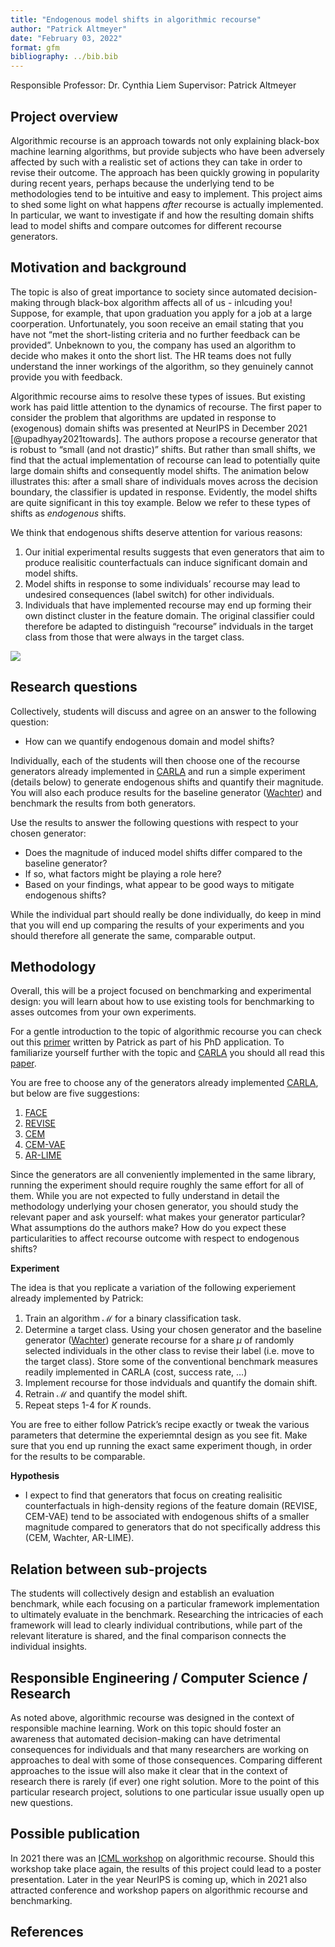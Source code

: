 ```yaml
---
title: "Endogenous model shifts in algorithmic recourse"
author: "Patrick Altmeyer"
date: "February 03, 2022"
format: gfm
bibliography: ../bib.bib
---
```


Responsible Professor: Dr. Cynthia Liem
Supervisor: Patrick Altmeyer

## Project overview

Algorithmic recourse is an approach towards not only explaining black-box machine learning algorithms, but provide subjects 
who have been adversely affected by such with a realistic set of actions they can take in order to revise their outcome. 
The approach has been quickly growing in popularity during recent years, perhaps because the underlying tend to be methodologies tend to be intuitive and easy to implement. This project aims to shed some light on what happens *after* recourse is actually implemented. In particular, we want to investigate if and how the resulting domain shifts lead to model shifts and compare outcomes for different recourse generators. 

## Motivation and background

The topic is also of great importance to society since automated decision-making through black-box algorithm affects all of us - inlcuding you! Suppose, for example, that upon graduation you apply for a job at a large coorperation. Unfortunately, you soon receive an email stating that you have not "met the short-listing criteria and no further feedback can be provided". Unbeknown to you, the company has used an algorithm to decide who makes it onto the short list. The HR teams does not fully understand the inner workings of the algorithm, so they genuinely cannot provide you with feedback. 

Algorithmic recourse aims to resolve these types of issues. But existing work has paid little attention to the dynamics of 
recourse. The first paper to consider the problem that algorithms are updated in response to (exogenous) domain shifts was presented at NeurIPS in December 2021 [@upadhyay2021towards]. The authors propose a recourse generator that is robust to "small (and not drastic)" shifts. But rather than small shifts, we find that the actual implementation of recourse can lead to potentially quite large domain shifts and consequently model shifts. The animation below illustrates this: after a small share of individuals moves across the decision boundary, the classifier is updated in response. Evidently, the model shifts are quite significant in this toy example. Below we refer to these types of shifts as *endogenous* shifts.

We think that endogenous shifts deserve attention for various reasons:

1. Our initial experimental results suggests that even generators that aim to produce realisitic counterfactuals can induce significant domain and model shifts.
2. Model shifts in response to some individuals' recourse may lead to undesired consequences (label switch) for other individuals.
3. Individuals that have implemented recourse may end up forming their own distinct cluster in the feature domain. The original classifier could therefore be adapted to distinguish "recourse" indviduals in the target class from those that were always in the target class.  

![](../work/www/synthetic/bayesian.gif)

## Research questions

Collectively, students will discuss and agree on an answer to the following question:

- How can we quantify endogenous domain and model shifts? 

Individually, each of the students will then choose one of the recourse generators already implemented in [CARLA](https://github.com/carla-recourse/CARLA) and run a simple experiment (details below) to generate endogenous shifts and quantify their magnitude.
You will also each produce results for the baseline generator ([Wachter](https://arxiv.org/ftp/arxiv/papers/1711/1711.00399.pdf)) and benchmark the results from both generators.

Use the results to answer the following questions with respect to your chosen generator:

- Does the magnitude of induced model shifts differ compared to the baseline generator? 
- If so, what factors might be playing a role here?
- Based on your findings, what appear to be good ways to mitigate endogenous shifts?

While the individual part should really be done individually, do keep in mind that you will end up comparing the results of your experiments and you should therefore all generate the same, comparable output.

## Methodology

Overall, this will be a project focused on benchmarking and experimental design: you will learn about how to use existing tools for benchmarking to asses outcomes from your own experiments.

For a gentle introduction to the topic of algorithmic recourse you can check out this [primer](https://towardsdatascience.com/individual-recourse-for-black-box-models-5e9ed1e4b4cc) written by Patrick as part of his PhD application. To familiarize yourself further with the topic and [CARLA](https://github.com/carla-recourse/CARLA) you should all read this [paper](https://arxiv.org/pdf/2108.00783.pdf).

You are free to choose any of the generators already implemented [CARLA](https://github.com/carla-recourse/CARLA), but below are five suggestions:

1. [FACE](https://arxiv.org/pdf/1909.09369.pdf)
2. [REVISE](https://arxiv.org/pdf/1907.09615.pdf)
3. [CEM](https://arxiv.org/pdf/1802.07623.pdf)
4. [CEM-VAE](https://arxiv.org/pdf/1802.07623.pdf)
5. [AR-LIME](https://arxiv.org/pdf/1809.06514.pdf)

Since the generators are all conveniently implemented in the same library, running the experiment should require roughly the same effort for all of them. While you are not expected to fully understand in detail the methodology underlying your
chosen generator, you should study the relevant paper and ask yourself: what makes your generator particular? What assumptions do the authors make? How do you expect these particularities to affect recourse outcome with respect to endogenous shifts?

**Experiment**

The idea is that you replicate a variation of the following experiement already implemented by Patrick:

1. Train an algorithm $\mathcal{M}$ for a binary classification task. 
2. Determine a target class. Using your chosen generator and the baseline generator ([Wachter](https://arxiv.org/ftp/arxiv/papers/1711/1711.00399.pdf)) generate recourse for a share $\mu$ of randomly selected individuals in the other class to revise their label (i.e. move to the target class). Store some of the conventional benchmark measures readily implemented in CARLA (cost, success rate, ...)
3. Implement recourse for those indviduals and quantify the domain shift.
4. Retrain $\mathcal{M}$ and quantify the model shift.
5. Repeat steps 1-4 for $K$ rounds. 

You are free to either follow Patrick's recipe exactly or tweak the various parameters that determine the experiemntal design as you see fit. Make sure that you end up running the exact same experiment though, in order for the results to be comparable. 

**Hypothesis**

- I expect to find that generators that focus on creating realisitic counterfactuals in high-density regions of the feature domain (REVISE, CEM-VAE) tend to be associated with endogenous shifts of a smaller magnitude compared to generators that do not specifically address this (CEM, Wachter, AR-LIME).

## Relation between sub-projects

The students will collectively design and establish an evaluation benchmark, while each focusing on a particular framework implementation to ultimately evaluate in the benchmark. Researching the intricacies of each framework will lead to clearly individual contributions, while part of the relevant literature is shared, and the final comparison connects the individual insights.

## Responsible Engineering / Computer Science / Research

As noted above, algorithmic recourse was designed in the context of responsible machine learning. Work on this topic should foster an awareness that automated decision-making can have detrimental consequences for individuals and that many researchers are working on approaches to deal with some of those consequences. Comparing different approaches to the issue will also make it clear that in the context of research there is rarely (if ever) one right solution. More to the point of this particular research project, solutions to one particular issue usually open up new questions.

## Possible publication

In 2021 there was an [ICML workshop](https://icml.cc/Conferences/2021/ScheduleMultitrack?event=8363) on algorithmic recourse. Should this workshop take place again, the results of this project could lead to a poster presentation. Later in the year NeurIPS is coming up, which in 2021 also attracted conference and workshop papers on algorithmic recourse and benchmarking.

## References